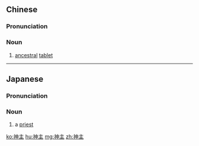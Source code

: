 ==Chinese==
{{zh-forms}}

===Pronunciation===
{{zh-pron
|m=shénzhǔ
|c=san4 zyu2
|mn=qz,tw,xm:sîn-chú/zz:sîn-chí
|cat=n
}}

===Noun===
{{zh-noun}}

# [[ancestral]] [[tablet]]

----

==Japanese==
{{ja-kanjitab|しん|しゅ|yomi=o}}
{{ja-kanjitab|かん|ぬし|yomi=k}}

===Pronunciation===
{{ja-pron|acc=a|y=k|かんぬし}}
{{ja-pron|acc=a|y=ko|しんしゅ}}

===Noun===
{{ja-noun|かんぬし|hhira=かむぬし}} {{ja-altread|hira=しんしゅ}}

# {{lb|ja|Shinto|sort=かんぬし}} a [[priest]]

[[ko:神主]]
[[hu:神主]]
[[mg:神主]]
[[zh:神主]]
